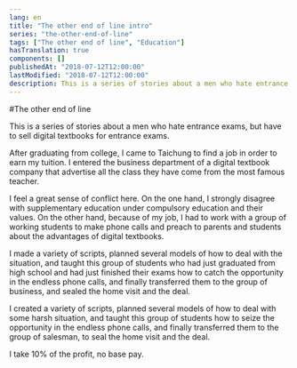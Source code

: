 ```yaml
---
lang: en
title: "The other end of line intro"
series: "the-other-end-of-line"
tags: ["The other end of line", "Education"]
hasTranslation: true
components: []
publishedAt: "2018-07-12T12:00:00"
lastModified: "2018-07-12T12:00:00"
description: This is a series of stories about a men who hate entrance exams, but have to sell digital textbooks for college entrance exams.
---
```


#The other end of line

This is a series of stories about a men who hate entrance exams, but have to sell digital textbooks for entrance exams.

After graduating from college, I came to Taichung to find a job in order to earn my tuition. I entered the business department of a digital textbook company that advertise all the class they have come from the most famous teacher.

I feel a great sense of conflict here. On the one hand, I strongly disagree with supplementary education under compulsory education and their values. On the other hand, because of my job, I had to work with a group of working students to make phone calls and preach to parents and students about the advantages of digital textbooks.

I made a variety of scripts, planned several models of how to deal with the situation, and taught this group of students who had just graduated from high school and had just finished their exams how to catch the opportunity in the endless phone calls, and finally transferred them to the group of business, and sealed the home visit and the deal.

I created a variety of scripts, planned several models of how to deal with some harsh situation, and taught this group of students how to seize the opportunity in the endless phone calls, and finally transferred them to the group of salesman, to seal the home visit and the deal.

I take 10% of the profit, no base pay.